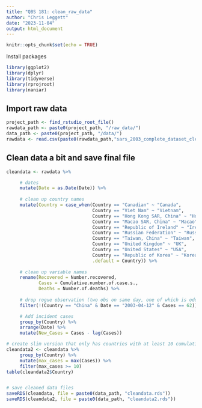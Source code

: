 ```yaml
---
title: "QBS 181: clean_raw_data"
author: "Chris Leggett"
date: "2023-11-04"
output: html_document
---
```


```r
knitr::opts_chunk$set(echo = TRUE)
```

Install packages
```r
library(ggplot2)
library(dplyr)
library(tidyverse)
library(rprojroot)
library(naniar)
```


## Import raw data

```r
project_path <- find_rstudio_root_file()
rawdata_path <- paste0(project_path, "/raw_data/")
data_path <- paste0(project_path, "/data/")
rawdata <- read.csv(paste0(rawdata_path,"sars_2003_complete_dataset_clean.csv"))
```


## Clean data a bit and save final file

```r

cleandata <- rawdata %>%

     # dates
     mutate(Date = as.Date(Date)) %>%
          
     # clean up country names
     mutate(Country = case_when(Country == "Canadian" ~ "Canada",
                                Country == "Viet Nam" ~ "Vietnam",
                                Country == "Hong Kong SAR, China" ~ "Hong Kong",
                                Country == "Macao SAR, China" ~ "Macao",
                                Country == "Republic of Ireland" ~ "Ireland",
                                Country == "Russian Federation" ~ "Russia",
                                Country == "Taiwan, China" ~ "Taiwan",
                                Country == "United Kingdom" ~ "UK",
                                Country == "United States" ~ "USA",
                                Country == "Republic of Korea" ~ "Korea",
                                .default = Country)) %>%
     
     # clean up variable names
     rename(Recovered = Number.recovered, 
            Cases = Cumulative.number.of.case.s.,
            Deaths = Number.of.deaths) %>%
     
     # drop rogue observation (two obs on same day, one of which is odd)
     filter(!(Country == "China" & Date == "2003-04-12" & Cases == 62)) %>%

     # Add incident cases
     group_by(Country) %>%
     arrange(Date) %>%
     mutate(New_Cases = Cases - lag(Cases))

# create slim version that only has countries with at least 10 cumulative cases
cleandata2 <- cleandata %>%
     group_by(Country) %>%
     mutate(max_cases = max(Cases)) %>%
     filter(max_cases >= 10)
table(cleandata2$Country)


# save cleaned data files 
saveRDS(cleandata, file = paste0(data_path, "cleandata.rds"))
saveRDS(cleandata2, file = paste0(data_path, "cleandata2.rds"))

```




